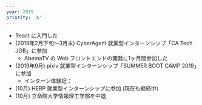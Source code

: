 ```yaml
---
year: 2019
priority: 'A'
---
```



-   React に入門した
-   (2019年2月下旬〜3月末) CyberAgent 就業型インターンシップ「CA Tech JOB」に参加
    -   AbemaTV の Web フロントエンドの開発に1ヶ月間参加した
-   (2019年9月) pixiv 就業型インターンシップ「SUMMER BOOT CAMP 2019」に参加
    -   インターン体験記：<ExternalLink url="https://0918nobita.hateblo.jp/entry/2019/10/02/163408" label="ピクシブの就業インターンに参加しました - 名残" />
-   (10月) HERP 就業型インターンシップに参加 (現在も継続中)
-   (10月) 立命館大学情報理工学部を中退
